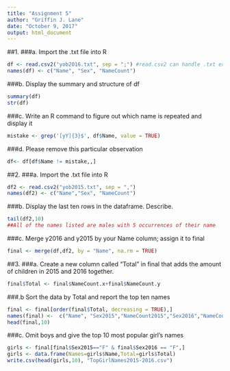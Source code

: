 ```yaml
---
title: "Assignment 5"
author: "Griffin J. Lane"
date: "October 9, 2017"
output: html_document
---
```


##1.
###a. Import the .txt file into R
```r
df <- read.csv2("yob2016.txt", sep = ";") #read.csv2 can handle .txt extensions
names(df) <- c("Name", "Sex", "NameCount")
```

###b. Display the summary and structure of df
```r
summary(df)
str(df)
```

###c. Write an R command to figure out which name is repeated and display it
```r
mistake <- grep('[yY]{3}$', df$Name, value = TRUE)
```

###d. Please remove this particular observation
```r
df<- df[df$Name != mistake,,]
```

##2.
###a. Import the .txt file into R
```r
df2 <- read.csv2("yob2015.txt", sep = ",") 
names(df2) <- c("Name","Sex", "NameCount")
```

###b. Display the last ten rows in the dataframe. Describe.
```r
tail(df2,10)
##All of the names listed are males with 5 occurrences of their name
```

###c. Merge y2016 and y2015 by your Name column; assign it to final
```r
final <- merge(df,df2, by = "Name", na.rm = TRUE)
```

##3.
###a.  Create a new column called “Total” in final that adds the amount of children in 2015 and 2016 together.
```r
final$Total <- final$NameCount.x+final$NameCount.y
```

###.b Sort the data by Total and report the top ten names
```r
final <- final[order(final$Total, decreasing = TRUE),]
names(final) <-  c("Name", "Sex2015","NameCount2015","Sex2016","NameCount2016","Total")
head(final,10)
```

###c. Omit boys and give the top 10 most popular girl’s names
```r
girls <- final[final$Sex2015=="F" & final$Sex2016 == "F",]
girls <- data.frame(Names=girls$Name,Total=girls$Total)
write.csv(head(girls,10), "TopGirlNames2015-2016.csv")
```